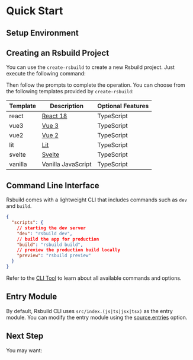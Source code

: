 # Quick Start

## Setup Environment


<NodeVersion />

## Creating an Rsbuild Project

You can use the `create-rsbuild` to create a new Rsbuild project. Just execute the following command:


<PackageManagerTabs command="create rsbuild@latest" />

Then follow the prompts to complete the operation. You can choose from the following templates provided by `create-rsbuild`:

| Template | Description                    | Optional Features |
| -------- | ------------------------------ | ----------------- |
| react    | [React 18](https://react.dev/) | TypeScript        |
| vue3     | [Vue 3](https://vuejs.org/)    | TypeScript        |
| vue2     | [Vue 2](https://v2.vuejs.org/) | TypeScript        |
| lit      | [Lit](https://lit.dev/)        | TypeScript        |
| svelte   | [Svelte](https://svelte.dev/)  | TypeScript        |
| vanilla  | Vanilla JavaScript             | TypeScript        |

## Command Line Interface

Rsbuild comes with a lightweight CLI that includes commands such as `dev` and `build`.

```json
{
  "scripts": {
    // starting the dev server
    "dev": "rsbuild dev",
    // build the app for production
    "build": "rsbuild build",
    // preview the production build locally
    "preview": "rsbuild preview"
  }
}
```

Refer to the [CLI Tool](/guide/basic/cli) to learn about all available commands and options.

## Entry Module

By default, Rsbuild CLI uses `src/index.(js|ts|jsx|tsx)` as the entry module. You can modify the entry module using the [source.entries](/config/options/source#sourceentries) option.

## Next Step

You may want:


<NextSteps>
  <Step
    href="/guide/start/features.html"
    title="All Features"
    description="Learn all features of Rsbuild"
  />
  <Step
    href="/guide/basic/config.html"
    title="Config"
    description="Learn how to configure Rsbuild"
  />
  <Step
    href="/guide/start/glossary.html"
    title="Glossary"
    description="Learn about Rsbuild related concepts"
  />
</NextSteps>
